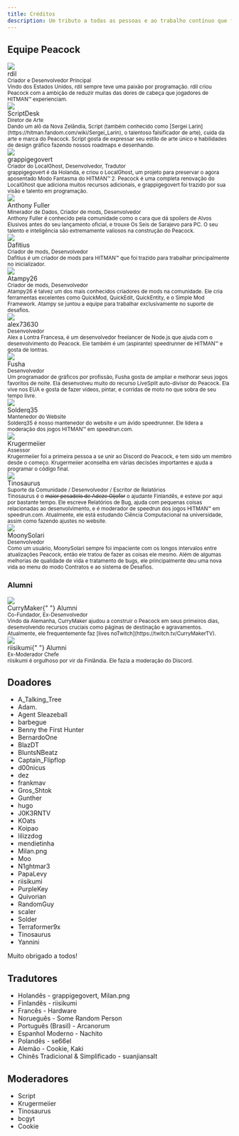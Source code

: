 ```yaml
---
title: Créditos
description: Um tributo a todas as pessoas e ao trabalho contínuo que fez Peacock possível.
---
```


## Equipe Peacock

<div className="card">
    <div className="card__header">
        <div className="avatar">
            <img className="avatar__photo" src="/img/people/rdil.png" />
            <div className="avatar__intro">
                <div className="avatar__name">rdil</div>
                <small className="avatar__subtitle">
                    Criador e Desenvolvedor Principal
                </small>
            </div>
        </div>
    </div>
    <div className="card__body">
        <small>
            Vindo dos Estados Unidos, rdil sempre teve uma paixão por            programação. rdil criou Peacock com a ambição de reduzir muitas das            dores de cabeça que jogadores de HITMAN&trade; experienciam.
        </small>
    </div>
</div>

<div className="card">
    <div className="card__header">
        <div className="avatar">
            <img className="avatar__photo" src="/img/people/scriptdesk.png" />
            <div className="avatar__intro">
                <div className="avatar__name">ScriptDesk</div>
                <small className="avatar__subtitle">Diretor de Arte</small>
            </div>
        </div>
    </div>
    <div className="card__body">
        <small>
            Dando um alô da Nova Zelândia, Script (também conhecido como [Sergei Larin](https://hitman.fandom.com/wiki/Sergei_Larin),
            o talentoso falsificador de arte), cuida da arte e marca do Peacock.
            Script gosta de expressar seu estilo de arte único e habilidades de design            gráfico fazendo nossos roadmaps e desenhando.
        </small>
    </div>
</div>

<div className="card">
    <div className="card__header">
        <div className="avatar">
            <img
                className="avatar__photo"
                src="/img/people/grappigegovert.png"
            />
            <div className="avatar__intro">
                <div className="avatar__name">grappigegovert</div>
                <small className="avatar__subtitle">
                    Criador do LocalGhost, Desenvolvedor, Tradutor
                </small>
            </div>
        </div>
    </div>
    <div className="card__body">
        <small>
            grappigegovert é da Holanda, e criou o LocalGhost, um            projeto para preservar o agora aposentado Modo Fantasma do HITMAN&trade; 2.
            Peacock é uma completa renovação do LocalGhost que adiciona muitos recursos            adicionais, e grappigegovert foi trazido por sua visão e            talento em programação.
        </small>
    </div>
</div>

<div className="card">
    <div className="card__header">
        <div className="avatar">
            <img
                className="avatar__photo"
                src="/img/people/anthonyfuller.png"
            />
            <div className="avatar__intro">
                <div className="avatar__name">Anthony Fuller</div>
                <small className="avatar__subtitle">
                    Minerador de Dados, Criador de mods, Desenvolvedor
                </small>
            </div>
        </div>
    </div>
    <div className="card__body">
        <small>
            Anthony Fuller é conhecido pela comunidade como o cara que dá spoilers de Alvos            Elusivos antes do seu lançamento oficial, e trouxe Os Seis de Sarajevo para PC.
            O seu talento e inteligência são extremamente valiosos na construção do Peacock.
        </small>
    </div>
</div>

<div className="card">
    <div className="card__header">
        <div className="avatar">
            <img
                className="avatar__photo"
                src="/img/people/dafitius.png"
            />
            <div className="avatar__intro">
                <div className="avatar__name">Dafitius</div>
                <small className="avatar__subtitle">
                    Criador de mods, Desenvolvedor
                </small>
            </div>
        </div>
    </div>
    <div className="card__body">
        <small>
            Dafitius é um criador de mods para HITMAN&trade; que foi trazido para trabalhar principalmente no inicializador.
        </small>
    </div>
</div>

<div className="card">
    <div className="card__header">
        <div className="avatar">
            <img
                className="avatar__photo"
                src="/img/people/atampy26.png"
            />
            <div className="avatar__intro">
                <div className="avatar__name">Atampy26</div>
                <small className="avatar__subtitle">
                    Criador de mods, Desenvolvedor
                </small>
            </div>
        </div>
    </div>
    <div className="card__body">
        <small>
            Atampy26 é talvez um dos mais conhecidos criadores de mods na comunidade. Ele cria            ferramentas excelentes como QuickMod, QuickEdit, QuickEntity, e o Simple Mod Framework.
            Atampy se juntou a equipe para trabalhar exclusivamente no suporte de desafios.
        </small>
    </div>
</div>

<div className="card">
    <div className="card__header">
        <div className="avatar">
            <img
                className="avatar__photo"
                src="/img/people/alex73630.png"
            />
            <div className="avatar__intro">
                <div className="avatar__name">alex73630</div>
                <small className="avatar__subtitle">
                    Desenvolvedor
                </small>
            </div>
        </div>
    </div>
    <div className="card__body">
        <small>
            Alex a Lontra Francesa, é um desenvolvedor freelancer de Node.js que ajuda com o desenvolvimento do Peacock.
            Ele também é um (aspirante) speedrunner de HITMAN&trade; e gosta de lontras.
        </small>
    </div>
</div>

<div className="card">
    <div className="card__header">
        <div className="avatar">
            <img
                className="avatar__photo"
                src="/img/people/fusha.png"
            />
            <div className="avatar__intro">
                <div className="avatar__name">Fusha</div>
                <small className="avatar__subtitle">
                    Desenvolvedor
                </small>
            </div>
        </div>
    </div>
    <div className="card__body">
        <small>
            Um programador de gráficos por profissão, Fusha gosta de ampliar e melhorar            seus jogos favoritos de noite. Ela desenvolveu muito do recurso            LiveSplit auto-divisor do Peacock. Ela vive nos EUA e gosta de            fazer vídeos, pintar, e corridas de moto no que sobra de             seu tempo livre.
        </small>
    </div>
</div>

<div className="card">
    <div className="card__header">
        <div className="avatar">
            <img
                className="avatar__photo"
                src="/img/people/solder.png"
            />
            <div className="avatar__intro">
                <div className="avatar__name">Solderq35</div>
                <small className="avatar__subtitle">
                    Mantenedor do Website
                </small>
            </div>
        </div>
    </div>
    <div className="card__body">
        <small>
            Solderq35 é nosso mantenedor do website e um ávido speedrunner.
            Ele lidera a moderação dos jogos HITMAN&trade; em speedrun.com.
        </small>
    </div>
</div>

<div className="card">
    <div className="card__header">
        <div className="avatar">
            <img className="avatar__photo" src="/img/people/krugermeiier.jpg" />
            <div className="avatar__intro">
                <div className="avatar__name">
                    Krugermeiier
                </div>
                <small className="avatar__subtitle">Assessor</small>
            </div>
        </div>
    </div>
    <div className="card__body">
        <small>
            Krugermeiier foi a primeira pessoa a se unir ao Discord do Peacock, e tem            sido um membro desde o começo. Krugermeiier aconselha            em várias decisões importantes e ajuda a programar o código final.
        </small>
    </div>
</div>

<div className="card">
    <div className="card__header">
        <div className="avatar">
            <img className="avatar__photo" src="/img/people/tinosaurus.png" />
            <div className="avatar__intro">
                <div className="avatar__name">
                    Tinosaurus
                </div>
                <small className="avatar__subtitle">Suporte da Comunidade / Desenvolvedor / Escritor de Relatórios</small>
            </div>
        </div>
    </div>
    <div className="card__body">
        <small>
        Tinosaurus é o <del>maior pesadelo de Adeze Oijofor</del> o ajudante Finlandês, e esteve por aqui por bastante tempo. Ele escreve Relatórios de Bug, ajuda com pequenas coisas relacionadas ao desenvolvimento, e é moderador de speedrun dos jogos HITMAN™ em speedrun.com. Atualmente, ele está estudando Ciência Computacional na universidade, assim como fazendo ajustes no website.
        </small>
    </div>
</div>

<div className="card">
    <div className="card__header">
        <div className="avatar">
            <img className="avatar__photo" src="/img/people/moonysolari.jpg" />
            <div className="avatar__intro">
                <div className="avatar__name">
                    MoonySolari
                </div>
                <small className="avatar__subtitle"> Desenvolvedor </small>
            </div>
        </div>
    </div>
    <div className="card__body">
        <small>
        Como um usuário, MoonySolari sempre foi impaciente com os longos intervalos entre atualizações Peacock, então ele tratou de fazer as coisas ele mesmo. Além de algumas melhorias de qualidade de vida e tratamento de bugs, ele principalmente deu uma nova vida ao menu do modo Contratos e ao sistema de Desafios. 
        </small>
    </div>
</div>

### Alumni

<div className="card">
    <div className="card__header">
        <div className="avatar">
            <img className="avatar__photo" src="/img/people/currymaker.png" />
            <div className="avatar__intro">
                <div className="avatar__name">
                    CurryMaker{" "}
                    <span className="badge badge--secondary">Alumni</span>
                </div>
                <small className="avatar__subtitle">
                    Co-Fundador, Ex-Desenvolvedor
                </small>
            </div>
        </div>
    </div>
    <div className="card__body">
        <small>
            Vindo da Alemanha, CurryMaker ajudou a construir o Peacock em seus            primeiros dias, desenvolvendo recursos cruciais como páginas de destinação e            agravamentos. Atualmente, ele frequentemente faz [lives noTwitch](https://twitch.tv/CurryMakerTV).
        </small>
    </div>
</div>

<div className="card">
    <div className="card__header">
        <div className="avatar">
            <img className="avatar__photo" src="/img/people/riisikumi.png" />
            <div className="avatar__intro">
                <div className="avatar__name">
                    riisikumi{" "}                    <span className="badge badge--secondary">Alumni</span>
                </div>
                <small className="avatar__subtitle">Ex-Moderador Chefe</small>
            </div>
        </div>
    </div>
    <div className="card__body">
        <small>
            riisikumi é orgulhoso por vir da Finlândia. Ele fazia a moderação do            Discord.
        </small>
    </div>
</div>

## Doadores

-   A_Talking_Tree
-   Adam.
-   Agent Sleazeball
-   barbegue
-   Benny the First Hunter
-   BernardoOne
-   BlazDT
-   BluntsNBeatz
-   Captain_Flipflop
-   d00nicus
-   dez
-   frankmav
-   Gros_Shtok
-   Gunther
-   hugo
-   J0K3RNTV
-   KOats
-   Koipao
-   lilizzdog
-   mendietinha
-   Milan.png
-   Moo
-   N1ghtmar3
-   PapaLevy
-   riisikumi
-   PurpleKey
-   Quivorian
-   RandomGuy
-   scaler
-   Solder
-   Terraformer9x
-   Tinosaurus
-   Yannini

Muito obrigado a todos!

## Tradutores

-   Holandês - grappigegovert, Milan.png
-   Finlandês - riisikumi
-   Francês - Hardware
-   Norueguês - Some Random Person
-   Português (Brasil) - Arcanorum
-   Espanhol Moderno - Nachito
-   Polandês - se66el
-   Alemão - Cookie, Kaki
-   Chinês Tradicional & Simplificado - suanjiansalt

## Moderadores

-   Script
-   Krugermeiier
-   Tinosaurus
-   bcgyt
-   Cookie
